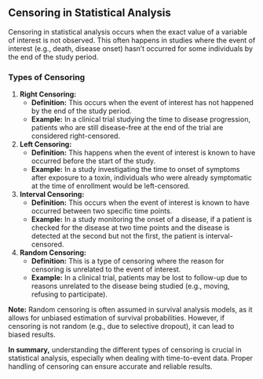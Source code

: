 ## Censoring in Statistical Analysis

Censoring in statistical analysis occurs when the exact value of a variable of interest is not observed. This often happens in studies where the event of interest (e.g., death, disease onset) hasn't occurred for some individuals by the end of the study period.

### Types of Censoring

1. **Right Censoring:**
   * **Definition:** This occurs when the event of interest has not happened by the end of the study period.
   * **Example:** In a clinical trial studying the time to disease progression, patients who are still disease-free at the end of the trial are considered right-censored.

2. **Left Censoring:**
   * **Definition:** This happens when the event of interest is known to have occurred before the start of the study.
   * **Example:** In a study investigating the time to onset of symptoms after exposure to a toxin, individuals who were already symptomatic at the time of enrollment would be left-censored.

3. **Interval Censoring:**
   * **Definition:** This occurs when the event of interest is known to have occurred between two specific time points.
   * **Example:** In a study monitoring the onset of a disease, if a patient is checked for the disease at two time points and the disease is detected at the second but not the first, the patient is interval-censored.

4. **Random Censoring:**
   * **Definition:** This is a type of censoring where the reason for censoring is unrelated to the event of interest.
   * **Example:** In a clinical trial, patients may be lost to follow-up due to reasons unrelated to the disease being studied (e.g., moving, refusing to participate).

**Note:** Random censoring is often assumed in survival analysis models, as it allows for unbiased estimation of survival probabilities. However, if censoring is not random (e.g., due to selective dropout), it can lead to biased results.

**In summary,** understanding the different types of censoring is crucial in statistical analysis, especially when dealing with time-to-event data. Proper handling of censoring can ensure accurate and reliable results.
